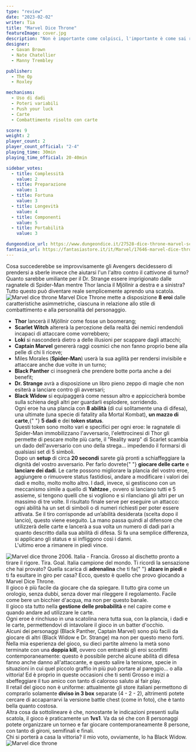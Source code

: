 ```yaml
---
type: "review"
date: "2023-02-02"
writer: Tia
title: "Marvel Dice Throne"
featureImage: cover.jpg
description: "Non è importante come colpisci, l'importante è come sai resistere ai colpi, come incassi e se finisci al tappeto hai la forza di rialzarti... così sei un vincente!"
designer:
  - Gavan Brown
  - Nate Chatellier
  - Manny Trembley

publisher:
  - The Op
  - Roxley

mechanisms:
  - Uso di dadi
  - Poteri variabili
  - Push your luck
  - Carte
  - Combattimento risolto con carte

score: 9
weight: 2
player_count: 2
player_count_official: "2-4"
playing_time: 30min
playing_time_official: 20-40min

sidebar_votes:
  - title: Complessità
    value: 2
  - title: Preparazione
    value: 1
  - title: Fortuna
    value: 3
  - title: Longevità
    value: 4
  - title: Componenti
    value: 5
  - title: Portabilità
    value: 3

dungeondice_url: https://www.dungeondice.it/27528-dice-throne-marvel-scarlet-witch-v-thor-v-loki-v-spider-man.html
fantasia_url: https://fantasiastore.it/it/Marvel/17646-marvel-dice-throne-scarlet-witch-vs-thor-vs-loki-vs-spider-man-eng.html
---
```


<Setting>
  Cosa succederebbe se improvvisamente gli Avengers decidessero di prendersi a
  sberle invece che aiutarsi l'un l'altro contro il cattivone di turno? <br />
  Quanto sarebbe umiliante per il Dr. Strange essere imprigionato dalle ragnatele
  di Spider-Man mentre Thor lancia il Mjöllnir a destra e a sinistra?
  <br />
  Tutto questo può diventare reale semplicemente aprendo una scatola.
</Setting>

<img src="./game1.jpg" alt="Marvel dice throne" />

<Rules>
  Marvel Dice Throne mette a disposizione <strong>8 eroi</strong> dalle
  caratteristiche asimmetriche, ciascuna in relazione allo stile di
  combattimento e alla personalità del personaggio.
  <br />
  <ul>
    <li>
      <strong>Thor</strong> lancerà il Mjöllnir come fosse un boomerang;
    </li>
    <li>
      <strong>Scarlet Witch</strong> altererà la percezione della realtà dei
      nemici rendendoli incapaci di attaccare come vorrebbero;
    </li>
    <li>
      <strong>Loki</strong> si nasconderà dietro a delle illusioni per scappare
      dagli attacchi;
    </li>
    <li>
      <strong>Captain Marvel</strong> genererà raggi cosmici che non fanno
      proprio bene alla pelle di chi li riceve;
    </li>
    <li>
      Miles Morales (<strong>Spider-Man</strong>) userà la sua agilità per
      rendersi invisibile e attaccare anche due volte in un turno;
    </li>
    <li>
      <strong>Black Panther</strong> ci insegnerà che prendere botte porta anche
      a dei benefit;
    </li>
    <li>
      <strong>Dr. Strange</strong> avrà a disposizione un libro pieno zeppo di
      magie che non esiterà a lanciare contro gli avversari;
    </li>
    <li>
      <strong>Black Widow</strong> si equipaggerà come nessun altro e
      appiccicherà bombe sulla schiena degli altri per guardarli esplodere,
      sorridendo.
      <br />
      Ogni eroe ha una plancia con <strong>8 abilità</strong> (di cui
      solitamente una di difesa), una ultimate (una specie di fatality alla
      Mortal Kombat), <strong>un mazzo di carte</strong>,{" "}
      <strong>5 dadi</strong> e dei <strong>token status</strong>.<br />
      Questi token sono molto vari e specifici per ogni eroe: le ragnatele di Spider-Man
      immobilizzano l'avversario, l'elettrocinesi di Thor gli permette di pescare
      molte più carte, il "Reality warp" di Scarlet scambia un dado dell'avversario
      con uno della strega… impedendo il formarsi di qualsiasi set di 5 simboli.
      <br />
      Dopo un <strong>setup</strong> di circa <strong>20 secondi</strong> sarete
      già pronti a schiaffeggiare la dignità del vostro avversario. Per farlo dovrete{" "}
      <strong>giocare delle carte</strong> e <strong>lanciare dei dadi</strong>.
      Le carte possono migliorare la plancia del vostro eroe, aggiungere o rimuovere
      status fastidiosi, andare a modificare i valori dei dadi e molto, molto molto
      altro. I dadi, invece, si gestiscono con un meccanismo simile a quello di <strong>
        Yahtzee
      </strong>, ovvero si lanciano tutti e 5 assieme, si tengono quelli che si vogliono
      e si rilanciano gli altri per un massimo di tre volte. Il risultato finale
      serve per eseguire un attacco: ogni abilità ha un set di simboli o di numeri
      richiesti per poter essere attivata. Se il tiro corrisponde ad un’abilità desiderata
      (scelta dopo il lancio), questo viene eseguito. La mano passa quindi al difensore
      che utilizzerà delle carte e lancerà a sua volta un numero di dadi pari a quanto
      descritto dalla sua abilità di difesa. Si fa una semplice differenza, si applicano
      gli status e si infliggono così i danni. <br />
      L'ultimo eroe a rimanere in piedi vince.
    </li>
  </ul>
</Rules>

<img src="./game2.jpg" alt="Marvel dice throne" />

<Feedback>
  2006. Italia - Francia. Grosso al dischetto pronto a tirare il rigore. Tira.
  Goal. Italia campione del mondo. Ti ricordi la sensazione che hai provato?
  Quella scarica di <strong>adrenalina</strong> che ti fa{" "}
  <strong>alzare in piedi</strong> e ti fa esultare in giro per casa? Ecco,
  questo è quello che provo giocando a Marvel Dice Throne.
  <br />
  Il gioco è più facile da giocare che da spiegare. Il tutto gira come un
  orologio, senza dubbi, senza dover mai rileggere il regolamento. Facile come
  bere un bicchier d'acqua, ma non per questo banale. <br />
  Il gioco sta tutto nella <strong>gestione delle probabilità</strong> e nel capire
  come e quando andare ad utilizzare le carte.
  <br />
  Ogni eroe è rinchiuso in una scatolina nera tutta sua, con la plancia, i dadi e
  le carte, permettendovi di intavolare il gioco in un batter d'occhio. <br />
  Alcuni dei personaggi (Black Panther, Captain Marvel) sono più facili da
  giocare di altri (Black Widow e Dr. Strange) ma non per questo meno forti.
  Nella mia esperienza del gioco, su dieci partite almeno la metà sono terminate
  con una <strong>doppia kill</strong>, ovvero con entrambi gli eroi sconfitti
  contemporaneamente: questo è possibile perché alcune abilità di difesa fanno
  anche danno all'attaccante, e questo salire la tensione, specie in situazioni
  in cui quel piccolo graffio in più può portare al pareggio… o alla vittoria!
  Ed è proprio in queste occasioni che ti senti Grosso e inizi a sbeffeggiare il
  tuo amico con tanto di caloroso saluto al fair play.
  <br />
  Il retail del gioco non è uniforme: attualmente gli store italiani permettono
  di comprarlo solamente <strong>diviso in 3 box</strong> separate (4 - 2 - 2),
  altrimenti potete cercare di accaparrarvi la versione battle chest (come in
  foto), che è tanto bella quanto costosa.
  <br />
  Altra cosa da sottolineare è che, nonostante le indicazioni presenti sulla
  scatola, il gioco è praticamente un <strong>1vs1</strong>. Va da sé che con 8
  personaggi potete organizzare un torneo e far giocare contemporaneamente 8
  persone, con tanto di gironi, semifinali e finali.
  <br />
  Chi si porterà a casa la vittoria? il mio voto, ovviamente, lo ha Black Widow.
</Feedback>

<img src="./game3.jpg" alt="Marvel dice throne" />
